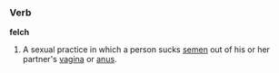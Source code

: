 ===Verb===
'''felch'''
{{wikipediapar|felching}}
#A sexual practice in which a person sucks [[semen]] out of his or her partner's [[vagina]] or [[anus]].